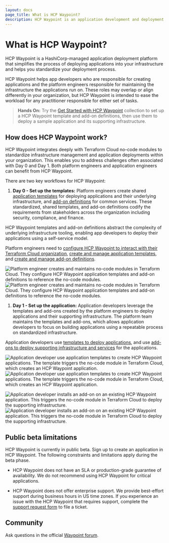 ```yaml
---
layout: docs
page_title: What is HCP Waypoint?
description: HCP Waypoint is an application development and deployment platform that enables app developers and platform engineers to use standard infrastructure and repeatable processes to deliver software. Learn how HCP Waypoint can help you simplify app development.
---
```


# What is HCP Waypoint?

HCP Waypoint is a HashiCorp-managed application deployment platform that simplifies the process of deploying applications into your infrastructure and helps you standardize your deployment process.

HCP Waypoint helps app developers who are responsible for creating applications and the platform engineers responsible for maintaining the infrastructure the applications run on. These roles may overlap or align differently in your organization, but HCP Waypoint is intended to ease the workload for any practitioner responsible for either set of tasks.

> **Hands On:** Try the [Get Started with HCP Waypoint](/waypoint/tutorials/hcp-waypoint) collection to set up a HCP Waypoint template and add-on definitions, then use them to deploy a sample application and its supporting infrastructure.

## How does HCP Waypoint work?

HCP Waypoint integrates deeply with Terraform Cloud no-code modules to standardize infrastructure management and application deployments within your organization. This enables you to address challenges often associated with Day 0 and Day 1. Both platform engineers and application engineers can benefit from HCP Waypoint. 

There are two key workflows for HCP Waypoint: 

1. **Day 0 - Set up the templates:** Platform engineers create shared [application templates](/hcp/docs/waypoint/concepts/application-templates) for deploying applications and their underlying infrastructure, and [add-on definitions](/hcp/docs/waypoint/concepts/add-ons) for common services. These standardized, shared templates, and add-on definitions codify the requirements from stakeholders across the organization including security, compliance, and finance. 

  HCP Waypoint templates and add-on definitions abstract the complexity of underlying infrastructure tooling, enabling app developers to deploy their applications using a  self-service model.

  Platform engineers need to [configure HCP Waypoint to interact with their Terraform Cloud organization](/hcp/docs/waypoint/configure-tfc-integration), [create and manage application templates](/hcp/docs/waypoint/template-create), and [create and manage add-on definitions](/hcp/docs/waypoint/addon-definition-create).

  ![Platform engineer creates and maintains no-code modules in Terraform Cloud. They configure HCP Waypoint application templates and add-on definitions to reference the no-code modules.](/img/docs/waypoint/diagram-platform-eng-flow.png#light-theme-only)
  ![Platform engineer creates and maintains no-code modules in Terraform Cloud. They configure HCP Waypoint application templates and add-on definitions to reference the no-code modules.](/img/docs/waypoint/diagram-platform-eng-flow-dark.png#dark-theme-only)

1. **Day 1 - Set up the application:** Application developers leverage the templates and add-ons created by the platform engineers to deploy applications and their supporting infrastructure. The platform team maintains the templates and add-ons, which allows application developers to focus on building applications using a repeatable process on standardized infrastructure.

  Application developers use [templates to deploy applications](/hcp/docs/waypoint/template-use), and use [add-ons to deploy supporting infrastructure and services](/hcp/docs/waypoint/addon-use) for the applications.

  ![Application developer use application templates to create HCP Waypoint applications. The template triggers the no-code module in Terraform Cloud, which creates an HCP Waypoint application.](/img/docs/waypoint/diagram-app-dev-template.png#light-theme-only)
  ![Application developer use application templates to create HCP Waypoint applications. The template triggers the no-code module in Terraform Cloud, which creates an HCP Waypoint application.](/img/docs/waypoint/diagram-app-dev-template-dark.png#dark-theme-only)

  ![Application developer installs an add-on on an existing HCP Waypoint application. This triggers the no-code module in Terraform Cloud to deploy the supporting infrastructure.](/img/docs/waypoint/diagram-app-dev-addon.png#light-theme-only)
  ![Application developer installs an add-on on an existing HCP Waypoint application. This triggers the no-code module in Terraform Cloud to deploy the supporting infrastructure.](/img/docs/waypoint/diagram-app-dev-addon-dark.png#dark-theme-only)

## Public beta limitations

HCP Waypoint is currently in public beta. Sign up to create an application in HCP Waypoint. The following constraints and limitations apply during the beta phase.

- HCP Waypoint does not have an SLA or production-grade guarantee of availability. We do not recommend using HCP Waypoint for critical applications.

- HCP Waypoint does not offer enterprise support. We provide best-effort support during business hours in US time zones. If you experience an issue with the HCP Waypoint that requires support, complete the [support request form](https://support.hashicorp.com/hc/en-us/requests/new) to file a ticket.

## Community

Ask questions in the official [Waypoint forum](https://discuss.hashicorp.com/c/waypoint/51).